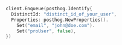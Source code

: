 ```go
client.Enqueue(posthog.Identify{
  DistinctId: "distinct_id_of_your_user",
  Properties: posthog.NewProperties().
    Set("email", "john@doe.com").
    Set("proUser", false),
})
```